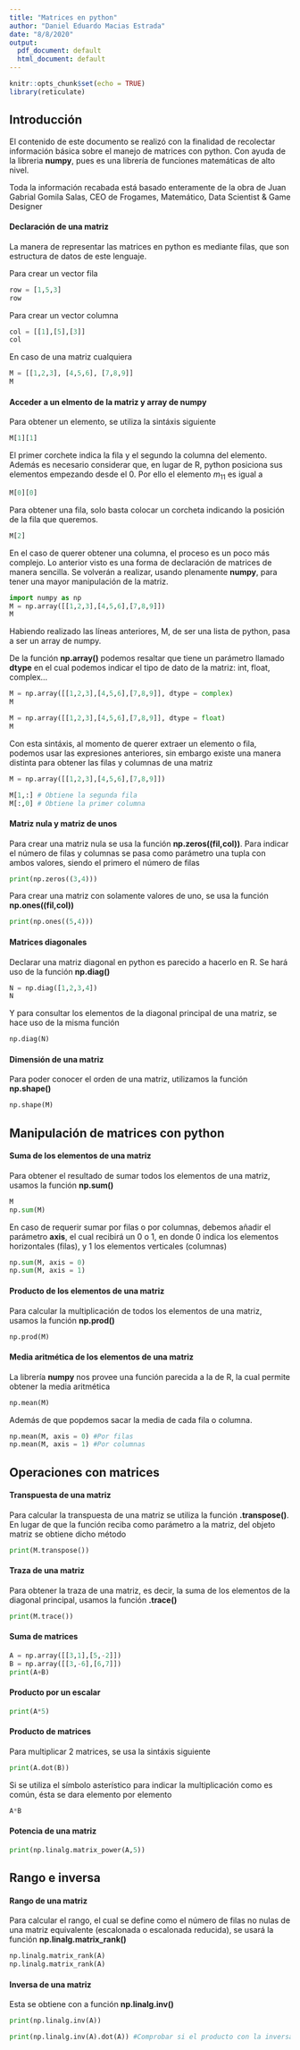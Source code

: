 ```yaml
---
title: "Matrices en python"
author: "Daniel Eduardo Macias Estrada"
date: "8/8/2020"
output:
  pdf_document: default
  html_document: default
---
```


```r
knitr::opts_chunk$set(echo = TRUE)
library(reticulate)
```

## Introducción

El contenido de este documento se realizó con la finalidad de recolectar información básica sobre el manejo de matrices con python. Con ayuda de la libreria **numpy**, pues es una librería de funciones matemáticas de alto nivel.

Toda la información recabada está basado enteramente de la obra de Juan Gabrial Gomila Salas, CEO de Frogames, Matemático, Data Scientist & Game Designer

#### Declaración de una matriz

La manera de representar las matrices en python es mediante filas, que son estructura de datos de este lenguaje.

Para crear un vector fila
```python
row = [1,5,3]
row
```

Para crear un vector columna
```python
col = [[1],[5],[3]]
col
```

En caso de una matriz cualquiera
```python
M = [[1,2,3], [4,5,6], [7,8,9]]
M
```


#### Acceder a un elmento de la matriz y array de numpy

Para obtener un elemento, se utiliza la sintáxis siguiente

```python
M[1][1]
```

El primer corchete indica la fila y el segundo la columna del elemento. Además es necesario considerar que, en lugar de R, python posiciona sus elementos empezando desde el 0. Por ello el elemento $m_{11}$ es igual a

```python
M[0][0]
```

Para obtener una fila, solo basta colocar un corcheta indicando la posición de la fila que queremos.

```python
M[2]
```

En el caso de querer obtener una columna, el proceso es un poco más complejo. Lo anterior visto es una forma de declaración de matrices de manera sencilla. Se volverán a realizar, usando plenamente **numpy**, para tener una mayor manipulación de la matriz.

```python
import numpy as np
M = np.array([[1,2,3],[4,5,6],[7,8,9]])
M
```

Habiendo realizado las líneas anteriores, M, de ser una lista de python, pasa a ser un array de numpy.

De la función **np.array()** podemos resaltar que tiene un parámetro llamado **dtype** en el cual podemos indicar el tipo de dato de la matriz: int, float, complex...

```python
M = np.array([[1,2,3],[4,5,6],[7,8,9]], dtype = complex)
M

M = np.array([[1,2,3],[4,5,6],[7,8,9]], dtype = float)
M
```

Con esta sintáxis, al momento de querer extraer un elemento o fila, podemos usar las expresiones anteriores, sin embargo existe una manera distinta para obtener las filas y columnas de una matriz

```python
M = np.array([[1,2,3],[4,5,6],[7,8,9]])

M[1,:] # Obtiene la segunda fila
M[:,0] # Obtiene la primer columna
```

#### Matriz nula y matriz de unos

Para crear una matriz nula se usa la función **np.zeros((fil,col))**. Para indicar el número de filas y columnas se pasa como parámetro una tupla con ambos valores, siendo el primero el número de filas

```python
print(np.zeros((3,4)))
```

Para crear una matriz con solamente valores de uno, se usa la función **np.ones((fil,col))**

```python
print(np.ones((5,4)))
```

#### Matrices diagonales

Declarar una matriz diagonal en python es parecido a hacerlo en R. Se hará uso de la función **np.diag()**

```python
N = np.diag([1,2,3,4])
N
```

Y para consultar los elementos de la diagonal principal de una matriz, se hace uso de la misma función

```python
np.diag(N)
```

#### Dimensión de una matriz

Para poder conocer el orden de una matriz, utilizamos la función **np.shape()**

```python
np.shape(M)
```


## Manipulación de matrices con python

#### Suma de los elementos de una matriz

Para obtener el resultado de sumar todos los elementos de una matriz, usamos la función **np.sum()**

```python
M
np.sum(M)
```

En caso de requerir sumar por filas o por columnas, debemos añadir el parámetro **axis**, el cual recibirá un 0 o 1, en donde 0 indica los elementos horizontales (filas), y 1 los elementos verticales (columnas)

```python
np.sum(M, axis = 0)
np.sum(M, axis = 1)
```

#### Producto de los elementos de una matriz

Para calcular la multiplicación de todos los elementos de una matriz, usamos la función **np.prod()**

```python
np.prod(M)
```

#### Media aritmética de los elementos de una matriz

La librería **numpy** nos provee una función parecida a la de R, la cual permite obtener la media aritmética

```python
np.mean(M)
```

Además de que popdemos sacar la media de cada fila o columna.

```python
np.mean(M, axis = 0) #Por filas
np.mean(M, axis = 1) #Por columnas
```

## Operaciones con matrices

#### Transpuesta de una matriz

Para calcular la transpuesta de una matriz se utiliza la función **.transpose()**. En lugar de que la función reciba como parámetro a la matriz, del objeto matriz se obtiene dicho método 

```python
print(M.transpose())
```

#### Traza de una matriz

Para obtener la traza de una matriz, es decir, la suma de los elementos de la diagonal principal, usamos la función **.trace()**

```python
print(M.trace())
```

#### Suma de matrices 

```python
A = np.array([[3,1],[5,-2]])
B = np.array([[3,-6],[6,7]])
print(A+B)
```

#### Producto por un escalar

```python
print(A*5)
```

#### Producto de matrices

Para multiplicar 2 matrices, se usa la sintáxis siguiente

```python
print(A.dot(B))
```

Si se utiliza el símbolo asterístico para indicar la multiplicación como es común, ésta se dara elemento por elemento

```python
A*B
```

#### Potencia de una matriz

```python
print(np.linalg.matrix_power(A,5))
```


## Rango e inversa

#### Rango de una matriz

Para calcular el rango, el cual se define como el número de filas no nulas de una matriz equivalente (escalonada o escalonada reducida), se usará la función **np.linalg.matrix_rank()**

```python
np.linalg.matrix_rank(A)
np.linalg.matrix_rank(A)
```

#### Inversa de una matriz

Esta se obtiene con a función **np.linalg.inv()**

```python
print(np.linalg.inv(A))

print(np.linalg.inv(A).dot(A)) #Comprobar si el producto con la inversa da la identidad
```

